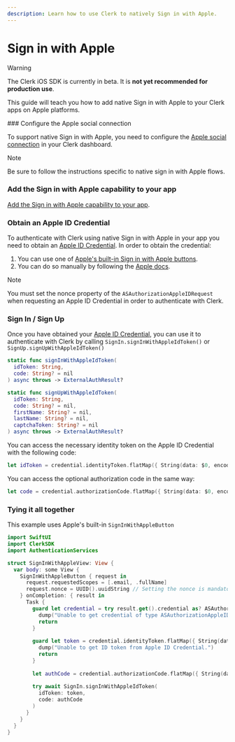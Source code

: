```yaml
---
description: Learn how to use Clerk to natively Sign in with Apple.
---
```


# Sign in with Apple

> [!WARNING]
> The Clerk iOS SDK is currently in beta. It is **not yet recommended for production use**.

This guide will teach you how to add native Sign in with Apple to your Clerk apps on Apple platforms.

<Steps>
  ### Configure the Apple social connection

  To support native Sign in with Apple, you need to configure the [Apple social connection](/docs/authentication/social-connections/apple) in your Clerk dashboard.

  > [!NOTE]
  > Be sure to follow the instructions specific to native sign in with Apple flows.

  ### Add the Sign in with Apple capability to your app

  [Add the Sign in with Apple capability to your app](https://developer.apple.com/documentation/xcode/configuring-sign-in-with-apple#Add-the-Sign-in-with-Apple-capability-to-your-app).

  ### Obtain an Apple ID Credential

  To authenticate with Clerk using native Sign in with Apple in your app you need to obtain an [Apple ID Credential](https://developer.apple.com/documentation/authenticationservices/asauthorizationappleidcredential).
  In order to obtain the credential:

  1. You can use one of [Apple's built-in Sign in with Apple buttons](https://developer.apple.com/documentation/sign_in_with_apple/displaying_sign_in_with_apple_buttons_in_your_app).
  1. You can do so manually by following the [Apple docs](https://developer.apple.com/documentation/sign_in_with_apple/implementing_user_authentication_with_sign_in_with_apple#3546457).

  > [!NOTE]
  > You must set the nonce property of the `ASAuthorizationAppleIDRequest` when requesting an Apple ID Credential in order to authenticate with Clerk.

  ### Sign In / Sign Up

  Once you have obtained your [Apple ID Credential](https://developer.apple.com/documentation/authenticationservices/asauthorizationappleidcredential), you can use it to authenticate with Clerk by calling `SignIn.signInWithAppleIdToken()` or `SignUp.signUpWithAppleIdToken()`

  ```swift {{ filename: 'SignIn' }}
  static func signInWithAppleIdToken(
    idToken: String,
    code: String? = nil
  ) async throws -> ExternalAuthResult?
  ```

  ```swift {{ filename: 'SignUp' }}
  static func signUpWithAppleIdToken(
    idToken: String,
    code: String? = nil,
    firstName: String? = nil,
    lastName: String? = nil,
    captchaToken: String? = nil
  ) async throws -> ExternalAuthResult?
  ```

  You can access the necessary identity token on the Apple ID Credential with the following code:

  ```swift
  let idToken = credential.identityToken.flatMap({ String(data: $0, encoding: .utf8) })
  ```

  You can access the optional authorization code in the same way:

  ```swift
  let code = credential.authorizationCode.flatMap({ String(data: $0, encoding: .utf8) })
  ```

  ### Tying it all together

  This example uses Apple's built-in `SignInWithAppleButton`

  ```swift {{ filename: 'SignInWithAppleView.swift' }}
  import SwiftUI
  import ClerkSDK
  import AuthenticationServices

  struct SignInWithAppleView: View {
    var body: some View {
      SignInWithAppleButton { request in
        request.requestedScopes = [.email, .fullName]
        request.nonce = UUID().uuidString // Setting the nonce is mandatory
      } onCompletion: { result in
        Task {
          guard let credential = try result.get().credential as? ASAuthorizationAppleIDCredential else {
            dump("Unable to get credential of type ASAuthorizationAppleIDCredential")
            return
          }
          
          guard let token = credential.identityToken.flatMap({ String(data: $0, encoding: .utf8) }) else {
            dump("Unable to get ID token from Apple ID Credential.")
            return
          }
          
          let authCode = credential.authorizationCode.flatMap({ String(data: $0, encoding: .utf8) })
          
          try await SignIn.signInWithAppleIdToken(
            idToken: token,
            code: authCode
          )
        }
      }
    }
  }
  ```
</Steps>
